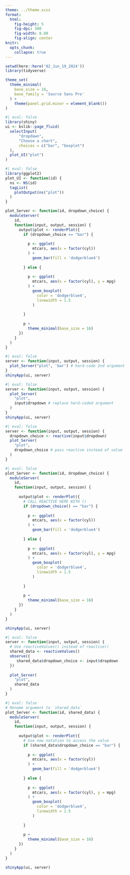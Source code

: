 ```yaml
---
theme: ../theme.scss
format: 
  html: 
    fig-height: 5
    fig-dpi: 300
    fig-width: 8.88
    fig-align: center
knitr: 
  opts_chunk: 
    collapse: true
---
```


```r
setwd(here::here('82_Jun_19_2024'))
library(tidyverse)

theme_set(
  theme_minimal(
    base_size = 16,
    base_family = 'Source Sans Pro'
  ) +
    theme(panel.grid.minor = element_blank())
) 
```



```r
#| eval: false
library(shiny)
ui <- bslib::page_fluid(
  selectInput(
      "dropdown", 
      "Choose a chart", 
      choices = c("bar", "boxplot")
  ),
  plot_UI("plot")
)
```



```r
#| eval: false
library(ggplot2)
plot_UI <- function(id) {
  ns <- NS(id)
  tagList(
    plotOutput(ns("plot"))
  )
}

plot_Server <- function(id, dropdown_choice) {
  moduleServer(
    id,
    function(input, output, session) {
      output$plot <- renderPlot({
        if (dropdown_choice == "bar") {
          
          p <- ggplot(
            mtcars, aes(x = factor(cyl))
          ) + 
            geom_bar(fill = 'dodgerblue4')
        
        } else {
          
          p <- ggplot(
            mtcars, aes(x = factor(cyl), y = mpg)
          ) + 
            geom_boxplot(
              color = 'dodgerblue4',
              linewidth = 1.5
            )
        
        }
        
        p +
          theme_minimal(base_size = 16)
      })
    }
  )
}
```




```r
#| eval: false
server <- function(input, output, session) {
  plot_Server("plot", 'bar') # hard-code 2nd argument
}
shinyApp(ui, server)
```




```r
#| eval: false
server <- function(input, output, session) {
  plot_Server(
    "plot", 
    input$dropdown # replace hard-coded argument
  ) 
}
shinyApp(ui, server)
```




```r
#| eval: false
server <- function(input, output, session) {
  dropdown_choice <- reactive(input$dropdown)
  plot_Server(
    "plot", 
    dropdown_choice # pass reactive instead of value
  ) 
}
```


```r
#| eval: false
plot_Server <- function(id, dropdown_choice) {
  moduleServer(
    id,
    function(input, output, session) {
      
      output$plot <- renderPlot({
        # CALL REACTIVE HERE WITH ()
        if (dropdown_choice() == "bar") {
          
          p <- ggplot(
            mtcars, aes(x = factor(cyl))
          ) + 
            geom_bar(fill = 'dodgerblue4')
        
        } else {
          
          p <- ggplot(
            mtcars, aes(x = factor(cyl), y = mpg)
          ) + 
            geom_boxplot(
              color = 'dodgerblue4',
              linewidth = 1.5
            )
        
        }
        
        p +
          theme_minimal(base_size = 16)
      })
    }
  )
}

shinyApp(ui, server)
```




```r
#| eval: false
server <- function(input, output, session) {
  # Use reactiveValues() instead of reactive()
  shared_data <- reactiveValues()
  observe({
     shared_data$dropdown_choice <- input$dropdown
  })
  
  plot_Server(
    "plot", 
    shared_data 
  ) 
}
```


```r
#| eval: false
# Rename argument to `shared_data` 
plot_Server <- function(id, shared_data) {
  moduleServer(
    id,
    function(input, output, session) {
      
      output$plot <- renderPlot({
        # Use new notation to access the value
        if (shared_data$dropdown_choice == "bar") {
          
          p <- ggplot(
            mtcars, aes(x = factor(cyl))
          ) + 
            geom_bar(fill = 'dodgerblue4')
        
        } else {
          
          p <- ggplot(
            mtcars, aes(x = factor(cyl), y = mpg)
          ) + 
            geom_boxplot(
              color = 'dodgerblue4',
              linewidth = 1.5
            )
        
        }
        
        p +
          theme_minimal(base_size = 16)
      })
    }
  )
}

shinyApp(ui, server)
```

